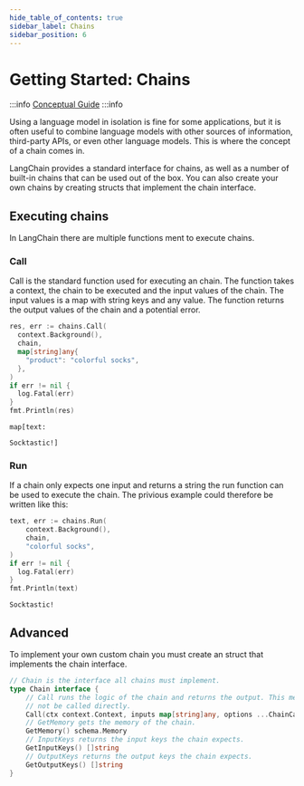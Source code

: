 ```yaml
---
hide_table_of_contents: true
sidebar_label: Chains
sidebar_position: 6
---
```



# Getting Started: Chains

:::info
[Conceptual Guide](https://docs.langchain.com/docs/components/chains)
:::info

Using a language model in isolation is fine for some applications, but it is often useful to combine language models with other sources of information, third-party APIs, or even other language models. This is where the concept of a chain comes in.

LangChain provides a standard interface for chains, as well as a number of built-in chains that can be used out of the box. You can also create your own chains by creating structs that implement the chain interface.

## Executing chains

In LangChain there are multiple functions ment to execute chains.

### Call
Call is the standard function used for executing an chain. The function takes a context, the chain to be executed and the input values of the chain. The input values is a map with string keys and any value. The function returns the output values of the chain and a potential error.

```go
res, err := chains.Call(
  context.Background(),
  chain,
  map[string]any{
    "product": "colorful socks",
  },
)
if err != nil {
  log.Fatal(err)
}
fmt.Println(res)
```

```
map[text:

Socktastic!]
```

### Run
If a chain only expects one input and returns a string the run function can be used to execute the chain. The privious example could therefore be written like this:

```go
text, err := chains.Run(
    context.Background(),
    chain,
    "colorful socks",
)
if err != nil {
  log.Fatal(err)
}
fmt.Println(text)
```

```
Socktastic!
```

## Advanced

To implement your own custom chain you must create an struct that implements the chain interface. 

```go
// Chain is the interface all chains must implement.
type Chain interface {
	// Call runs the logic of the chain and returns the output. This method should
	// not be called directly. 
	Call(ctx context.Context, inputs map[string]any, options ...ChainCallOption) (map[string]any, error)
	// GetMemory gets the memory of the chain.
	GetMemory() schema.Memory
	// InputKeys returns the input keys the chain expects.
	GetInputKeys() []string
	// OutputKeys returns the output keys the chain expects.
	GetOutputKeys() []string
}
```

<DocCardList />
